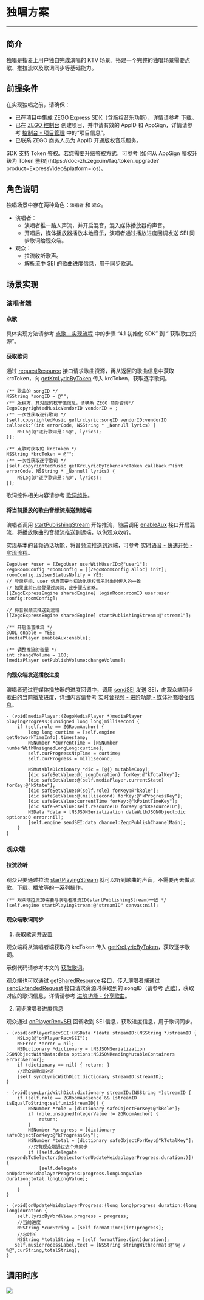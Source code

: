 # 独唱方案

---
  
##  简介

独唱是指麦上用户独自完成演唱的 KTV 场景。搭建一个完整的独唱场景需要点歌、推拉流以及歌词同步等基础能力。

##  前提条件

在实现独唱之前，请确保：

- 已在项目中集成 ZEGO Express SDK（含版权音乐功能），详情请参考 [下载](./../../Downloads.mdx)。
- 已在 [ZEGO 控制台](https://console.zego.im) 创建项目，并申请有效的 AppID 和 AppSign，详情请参考 [控制台 - 项目管理](https://doc-zh.zego.im/article/12107) 中的“项目信息”。
- 已联系 ZEGO 商务人员为 AppID 开通版权音乐服务。

<Note title="说明">
SDK 支持 Token 鉴权。若您需要升级鉴权方式，可参考 [如何从 AppSign 鉴权升级为 Token 鉴权](https://doc-zh.zego.im/faq/token_upgrade?product=ExpressVideo&platform=ios)。
</Note>

##  角色说明

独唱场景中存在两种角色：`演唱者` 和 `观众`。

- 演唱者：
    - 演唱者推一路人声流，并开启混音，混入媒体播放器的声音。
    - 开唱后，媒体播放器播放本地音乐，演唱者通过播放进度回调发送 SEI 同步歌词给观众端。
- 观众：
    - 拉流收听歌声。
    - 解析流中 SEI 的歌曲进度信息，用于同步歌词。

##  场景实现

###  演唱者端

####  点歌

具体实现方法请参考 [点歌 - 实现流程](./../Song%20Selection.mdx) 中的步骤 “4.1 初始化 SDK” 到 “ 获取歌曲资源”。

####  获取歌词

通过 [requestResource](https://doc-zh.zego.im/article/api?doc=Express_Video_SDK_API~objective-c_ios~class~ZegoCopyrightedMusic#request-resource-callback-type) 接口请求歌曲资源，再从返回的歌曲信息中获取 krcToken，向 [getKrcLyricByToken](https://doc-zh.zego.im/article/api?doc=Express_Video_SDK_API~objective-c_ios~class~ZegoCopyrightedMusic#get-krc-lyric-by-token-callback) 传入 krcToken，获取逐字歌词。

```objc
/** 歌曲的 songID */
NSString *songID = @"";
/** 版权方，其对应的枚举值信息，请联系 ZEGO 商务咨询*/
ZegoCopyrightedMusicVendorID vendorID = ; 
/** 一次性获取逐行歌词 */
[self.copyrightedMusic getLrcLyric:songID vendorID:vendorID callback:^(int errorCode, NSString * _Nonnull lyrics) {
    NSLog(@"逐行歌词是：%@", lyrics);
}];

/** 点歌时获取的 krcToken */
NSString *krcToken = @"";
/** 一次性获取逐字歌词 */
[self.copyrightedMusic getKrcLyricByToken:krcToken callback:^(int errorCode, NSString * _Nonnull lyrics) {
    NSLog(@"逐字歌词是：%@", lyrics);
}];
```

<Warning title="注意">

歌词控件相关内容请参考 [歌词组件](./../../ZEGO%20Content%20Center/Lyrics%20Display%20Component.mdx)。
</Warning>


####  将当前播放的歌曲音频流推送到远端

演唱者调用 [startPublishingStream](https://doc-zh.zego.im/article/api?doc=Express_Video_SDK_API~objective-c_ios~class~ZegoExpressEngine#start-publishing-stream) 开始推流，随后调用 [enableAux](https://doc-zh.zego.im/article/api?doc=Express_Video_SDK_API~ObjectiveC_ios~class~zego-media-player&jumpType=route#enable-aux) 接口开启混流，将播放歌曲的音频流推送到远端，以供观众收听。

<Note title="说明">

实现基本的音频通话功能，将音频流推送到远端，可参考 [实时语音 - 快速开始 - 实现流程](https://doc-zh.zego.im/article/7631#2_3)。
</Note>

```objc
ZegoUser *user = [ZegoUser userWithUserID:@"user1"];
ZegoRoomConfig *roomConfig = [[ZegoRoomConfig alloc] init];
roomConfig.isUserStatusNotify = YES;
// 登录房间，user 信息需要与初始化版权音乐对象时传入的一致
// 如果此前已经登录过房间，此步骤应省略。
[[ZegoExpressEngine sharedEngine] loginRoom:roomID user:user config:roomConfig];

// 将音视频流推送到远端
[[ZegoExpressEngine sharedEngine] startPublishingStream:@"stream1"];
```
```objc
/** 开启混音推流 */
BOOL enable = YES;
[mediaPlayer enableAux:enable];

/** 调整推流的音量 */
int changeVolume = 100;
[mediaPlayer setPublishVolume:changeVolume];
```

####  向观众端发送播放进度

演唱者通过在媒体播放器的进度回调中，调用 [sendSEI](https://doc-zh.zego.im/article/api?doc=Express_Video_SDK_API~objective-c_ios~class~ZegoExpressEngine#send-sei) 发送 SEI，向观众端同步歌曲的当前播放进度，详细内容请参考 [实时音视频 - 进阶功能 - 媒体补充增强信息](https://doc-zh.zego.im/article/6064)。

```objc
- (void)mediaPlayer:(ZegoMediaPlayer *)mediaPlayer 
playingProgress:(unsigned long long)millisecond {
    if (self.role == ZGRoomAnchor) {
        long long curtime = [self.engine getNetworkTimeInfo].timestamp;
        NSNumber *currentTime = [NSNumber numberWithUnsignedLongLong:curtime];
        self.curProgressNtpTime = curtime;
        self.curProgress = millisecond;
        
        NSMutableDictionary *dic = [@{} mutableCopy];
        [dic safeSetValue:@(_songDuration) forKey:@"kTotalKey"];
        [dic safeSetValue:@(self.mediaPlayer.currentState) forKey:@"kState"];
        [dic safeSetValue:@(self.role) forKey:@"kRole"];
        [dic safeSetValue:@(millisecond) forKey:@"kProgressKey"];
        [dic safeSetValue:currentTime forKey:@"kPointTimeKey"];
        [dic safeSetValue:self.resourceID forKey:@"kResourceID"];
        NSData *data = [NSJSONSerialization dataWithJSONObject:dic options:0 error:nil];
        [self.engine sendSEI:data channel:ZegoPublishChannelMain];
    }
}
```
###  观众端

####  拉流收听

观众只要通过拉流 [startPlayingStream](https://doc-zh.zego.im/article/api?doc=Express_Video_SDK_API~objective-c_ios~class~ZegoExpressEngine#start-playing-stream-canvas) 就可以听到歌曲的声音，不需要再去做点歌、下载、播放等的一系列操作。

```objc
/** 观众端拉流ID需要与演唱者推流ID(startPublishingStream)一致 */
[self.engine startPlayingStream:@"streamID" canvas:nil];
```

####  观众端歌词同步

1. 获取歌词并设置

观众端将从演唱者端获取的 krcToken 传入 [getKrcLyricByToken](https://doc-zh.zego.im/article/api?doc=Express_Video_SDK_API~objective-c_ios~class~ZegoCopyrightedMusic#get-krc-lyric-by-token-callback)，获取逐字歌词。

示例代码请参考本文的 [获取歌词](./Solo.mdx#获取歌词)。

观众端也可以通过 [getSharedResource](https://doc-zh.zego.im/article/api?doc=Express_Video_SDK_API~objective-c_ios~class~ZegoCopyrightedMusic#get-shared-resource-callback-type) 接口，传入演唱者端通过 [sendExtendedRequest](https://doc-zh.zego.im/article/api?doc=Express_Video_SDK_API~objective-c_ios~class~ZegoCopyrightedMusic#send-extended-request-callback-params) 接口请求资源时获取到的 songID（请参考 [点歌](./Solo.mdx#点歌)），获取对应的歌词信息，详情请参考 [进阶功能 - 分享歌曲](./../../ZEGO%20Content%20Center/Advanced%20Features.mdx#分享歌曲)。

2. 同步演唱者进度信息

观众通过 [onPlayerRecvSEI](https://doc-zh.zego.im/article/api?doc=Express_Video_SDK_API~objective-c_ios~protocol~ZegoEventHandler#on-player-recv-sei-stream-id) 回调收到 SEI 信息，获取进度信息，用于歌词同步。

```objc
- (void)onPlayerRecvSEI:(NSData *)data streamID:(NSString *)streamID {
    NSLog(@"onPlayerRecvSEI");
    NSError *error = nil;
    NSDictionary *dictionary = [NSJSONSerialization JSONObjectWithData:data options:NSJSONReadingMutableContainers error:&error];
    if (dictionary == nil) { return; }
    //观众端歌词对齐
    [self syncLyricWithDict:dictionary streamID:streamID];
}

- (void)syncLyricWithDict:dictionary streamID:(NSString *)streamID {
    if (self.role == ZGRoomAudience && [streamID isEqualToString:self.mixStreamID]) {
        NSNumber *role = [dictionary safeObjectForKey:@"kRole"];
        if (role.unsignedIntegerValue != ZGRoomAnchor) {
            return;
        }
        NSNumber *progress = [dictionary safeObjectForKey:@"kProgressKey"];
        NSNumber *total = [dictionary safeObjectForKey:@"kTotalKey"];
        //只有观众端通过这个来同步
        if ([self.delegate respondsToSelector:@selector(onUpdateMeidaplayerProgress:duration:)]) {
            [self.delegate onUpdateMeidaplayerProgress:progress.longLongValue duration:total.longLongValue];
        }
    }
}

- (void)onUpdateMeidaplayerProgress:(long long)progress duration:(long long)duration {
    self.lyricByWordView.progress = progress; 
    //当前进度
    NSString *curString = [self formatTime:(int)progress];
    //总时长
    NSString *totalString = [self formatTime:(int)duration];
   self.musicProcessLabel.text = [NSString stringWithFormat:@"%@ / %@",curString,totalString];
}
```

##  调用时序

<Frame width="512" height="auto" caption=""><img src="https://storage.zego.im/sdk-doc/Pics/CopyrightedMusic/solo_new.png" /></Frame>
